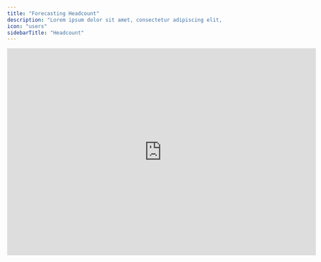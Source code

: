 ```yaml
---
title: "Forecasting Headcount"
description: "Lorem ipsum dolor sit amet, consectetur adipiscing elit, sed do eiusmod tempor incididunt"
icon: "users"
sidebarTitle: "Headcount"
---
```


<iframe width="720" height="483" src="https://www.loom.com/embed/799fcb9020514d7fa3eda7353b894f1d?sid=74449116-0c68-4313-a05f-cb0785da2f80" frameborder="0" webkitallowfullscreen mozallowfullscreen allowfullscreen />

## Overview

Headcount planning is essential for almost every organization, especially when it comes to analyzing salaries. However, actuals data in accounting systems is often structured differently than what’s needed for detailed headcount forecasting. This Masterclass outlines a recommended approach to reconciling these differences and setting up effective headcount planning in Francis.

## Basics

### Importing actuals

Your chart of accounts typically contains various salary-related accounts (e.g., base salaries, fees, taxes). You can choose to map each account to individual rows or combine them into a single row, depending on how granular you want your data to be.&#x20;

<Tip>
  If you’ve implemented dimensions, you can use them to break down salary data by department or individual employees.
</Tip>

### Forecasting salaries

To keep headcount forecasts organized, we recommend creating a dedicated tab separate from your main P\&L. One effective structure is to group people by department with rows for each individual; for more detailed planning, you might place each person in their own group and list separate components of their compensation.

Base salaries are often entered as fixed amounts. If you want to account for annual increases, you can automate these changes using the `if_month()` function:

```typescript
// Example
= "Base salaries"[-1] * (1 + if_month(1) * 5%)
```